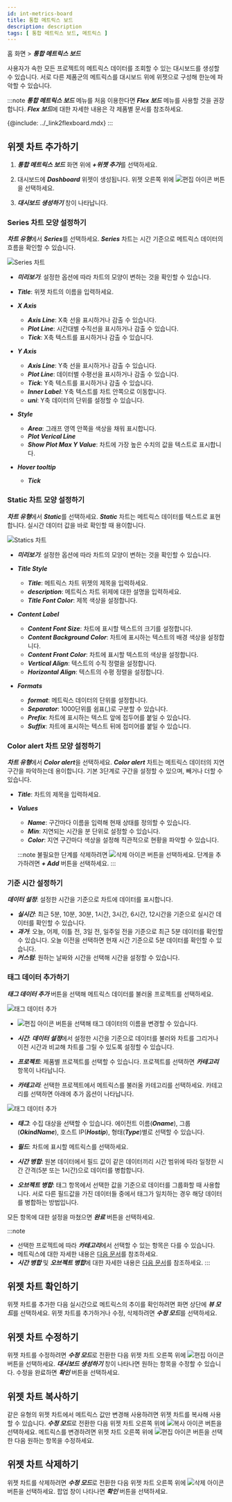 ```yaml
---
id: int-metrics-board
title: 통합 메트릭스 보드
description: description
tags: [ 통합 메트릭스 보드, 메트릭스 ]
---
```


홈 화면 > ***통합 메트릭스 보드***

사용자가 속한 모든 프로젝트의 메트릭스 데이터를 조회할 수 있는 대시보드를 생성할 수 있습니다. 서로 다른 제품군의 메트릭스를 대시보드 위에 위젯으로 구성해 한눈에 파악할 수 있습니다.

:::note
***통합 메트릭스 보드*** 메뉴를 처음 이용한다면 ***Flex 보드*** 메뉴를 사용할 것을 권장합니다. ***Flex 보드***에 대한 자세한 내용은 각 제품별 문서를 참조하세요.

{@include: ../_link2flexboard.mdx} 
:::

## 위젯 차트 추가하기

1. ***통합 메트릭스 보드*** 화면 위에 ***+위젯 추가***를 선택하세요. 

1. 대시보드에 ***Dashboard*** 위젯이 생성됩니다. 위젯 오른쪽 위에 ![편집 아이콘](/img/ico-edit.svg) 버튼을 선택하세요.

1. ***대시보드 생성하기*** 창이 나타납니다.

### Series 차트 모양 설정하기

***차트 유형***에서 ***Series***를 선택하세요. ***Series*** 차트는 시간 기준으로 메트릭스 데이터의 흐름을 확인할 수 있습니다.

![Series 차트](/img/int-metrics-dashboard-add.png)

* ***미리보기***: 설정한 옵션에 따라 차트의 모양이 변하는 것을 확인할 수 있습니다.

* ***Title***: 위젯 차트의 이름을 입력하세요.

* ***X Axis***
  * ***Axis Line***: X축 선을 표시하거나 감출 수 있습니다.
  * ***Plot Line***: 시간대별 수직선을 표시하거나 감출 수 있습니다.
  * ***Tick***: X축 텍스트를 표시하거나 감출 수 있습니다.

* ***Y Axis***
  * ***Axis Line***: Y축 선을 표시하거나 감출 수 있습니다.
  * ***Plot Line***: 데이터별 수평선을 표시하거나 감출 수 있습니다.
  * ***Tick***: Y축 텍스트를 표시하거나 감출 수 있습니다.
  * ***Inner Label***: Y축 텍스트를 차트 안쪽으로 이동합니다.
  * ***uni***: Y축 데이터의 단위를 설정할 수 있습니다.

* ***Style***
  * ***Area***: 그래프 영역 안쪽을 색상을 채워 표시합니다.
  * ***Plot Verical Line***
  * ***Show Plot Max Y Value***: 차트에 가장 높은 수치의 값을 텍스트로 표시합니다.

* ***Hover tooltip***
  * ***Tick***

### Static 차트 모양 설정하기

***차트 유형***에서 ***Static***를 선택하세요. ***Static*** 차트는 메트릭스 데이터를 텍스트로 표현합니다. 실시간 데이터 값을 바로 확인할 때 용이합니다.

![Statics 차트](/img/int-metric-dashboard-static.png)

* ***미리보기***: 설정한 옵션에 따라 차트의 모양이 변하는 것을 확인할 수 있습니다.

* ***Title Style***
  * ***Title***: 메트릭스 차트 위젯의 제목을 입력하세요.
  * ***description***: 메트릭스 차트 위제에 대한 설명을 입력하세요.
  * ***Title Font Color***: 제목 색상을 설정합니다.

* ***Content Label***
  * ***Content Font Size***: 차트에 표시할 텍스트의 크기를 설정합니다.
  * ***Content Background Color***: 차트에 표시하는 텍스트의 배경 색상을 설정합니다.
  * ***Content Front Color***: 차트에 표시할 텍스트의 색상을 설정합니다.
  * ***Vertical Align***: 텍스트의 수직 정렬을 설정합니다.
  * ***Horizontal Align***: 텍스트의 수평 정렬을 설정합니다.

* ***Formats***
  * ***format***: 메트릭스 데이터의 단위를 설정합니다.
  * ***Separator***: 1000단위를 쉼표(,)로 구분할 수 있습니다.
  * ***Prefix***: 차트에 표시하는 텍스트 앞에 접두어를 붙일 수 있습니다.
  * ***Suffix***: 차트에 표시하는 텍스트 뒤에 접미어를 붙일 수 있습니다.

### Color alert 차트 모양 설정하기

***차트 유형***에서 ***Color alert***을 선택하세요. ***Color alert*** 차트는 메트릭스 데이터의 지연 구간을 파악하는데 용이합니다. 기본 3단계로 구간을 설정할 수 있으며, 빼거나 더할 수 있습니다.

* ***Title***: 차트의 제목을 입력하세요.

* ***Values***
  * ***Name***: 구간마다 이름을 입력해 현재 상태를 정의할 수 있습니다.
  * ***Min***: 지연되는 시간을 분 단위로 설정할 수 있습니다.
  * ***Color***: 지연 구간마다 색상을 설정해 직관적으로 현황을 파악할 수 있습니다.

  :::note
  불필요한 단계를 삭제하려면 ![삭제 아이콘](/img/ico-close.svg) 버튼을 선택하세요. 단계을 추가하려면 ***+ Add*** 버튼을 선택하세요.
  :::

### 기준 시간 설정하기

***데이터 설정***: 설정한 시간을 기준으로 차트에 데이터를 표시합니다.

* ***실시간***: 최근 5분, 10분, 30분, 1시간, 3시간, 6시간, 12시간을 기준으로 실시간 데이터를 확인할 수 있습니다.
* ***과거***: 오늘, 어제, 이틀 전, 3일 전, 일주일 전을 기준으로 최근 5분 데이터를 확인할 수 있습니다. 오늘 이전을 선택하면 현재 시간 기준으로 5분 데이터를 확인할 수 있습니다.
* ***커스텀***: 원하는 날짜와 시간을 선택해 시간을 설정할 수 있습니다.

### 태그 데이터 추가하기

***태그 데이터 추가*** 버튼을 선택해 메트릭스 데이터를 불러올 프로젝트를 선택하세요.

![태그 데이터 추가](/img/int-metric-dashboard-add-data.png)

* ![편집 아이콘](/img/ico-edit.svg) 버튼을 선택해 태그 데이터의 이름을 변경할 수 있습니다.

* ***시간***: ***데이터 설정***에서 설정한 시간을 기준으로 데이터를 불러와 차트를 그리거나 이전 시간과 비교해 차트를 그릴 수 있도록 설정할 수 있습니다.

* ***프로젝트***: 제품별 프로젝트를 선택할 수 있습니다. 프로젝트를 선택하면 ***카테고리*** 항목이 나타납니다.

* ***카테고리***: 선택한 프로젝트에서 메트릭스를 불러올 카테고리를 선택하세요. 카테고리를 선택하면 아래에 추가 옵션이 나타납니다.

![태그 데이터 추가](/img/int-metric-dashboard-add-data-tag.png)

* ***태그***: 수집 대상을 선택할 수 있습니다. 에이전트 이름(***Oname***), 그룹(***OkindName***), 호스트 IP(***Hostip***), 형태(***Type***)별로 선택할 수 있습니다.

* ***필드***: 차트에 표시할 메트릭스를 선택하세요.

* ***시간 병합***: 원본 데이터에서 필드 값이 같은 데이터끼리 시간 범위에 따라 일정한 시간 간격(5분 또는 1시간)으로 데이터를 병합합니다.

* ***오브젝트 병합***: 태그 항목에서 선택한 값을 기준으로 데이터를 그룹화할 때 사용합니다. 서로 다른 필드값을 가진 데이터들 중에서 태그가 일치하는 경우 해당 데이터를 병합하는 방법입니다.

모든 항목에 대한 설정을 마쳤으면 ***완료*** 버튼을 선택하세요.

:::note
* 선택한 프로젝트에 따라 ***카테고리***에서 선택할 수 있는 항목은 다를 수 있습니다.
* 메트릭스에 대한 자세한 내용은 [다음 문서](../metrics/common-metrics-intro)를 참조하세요.
* ***시간 병합*** 및 ***오브젝트 병합***에 대한 자세한 내용은 [다음 문서](../dashboard/flexboard-widget-manage#datamerge-option)를 참조하세요.
:::

## 위젯 차트 확인하기

위젯 차트를 추가한 다음 실시간으로 메트릭스의 추이를 확인하려면 화면 상단에 ***뷰 모드***를 선택하세요. 위젯 차트를 추가하거나 수정, 삭제하려면 ***수정 모드***를 선택하세요.

## 위젯 차트 수정하기

위젯 차트를 수정하려면 ***수정 모드***로 전환한 다음 위젯 차트 오른쪽 위에 ![편집 아이콘](/img/ico-edit.svg) 버튼을 선택하세요. ***대시보드 생성하기*** 창이 나타나면 원하는 항목을 수정할 수 있습니다. 수정을 완료하면 ***확인*** 버튼을 선택하세요.

## 위젯 차트 복사하기

같은 유형의 위젯 차트에서 메트릭스 값만 변경해 사용하려면 위젯 차트를 복사해 사용할 수 있습니다. ***수정 모드***로 전환한 다음 위젯 차트 오른쪽 위에 ![복사 아이콘](/img/ico-copy.svg) 버튼을 선택하세요. 메트릭스를 변경하려면 위젯 차트 오른쪽 위에 ![편집 아이콘](/img/ico-edit.svg) 버튼을 선택한 다음 원하는 항목을 수정하세요.

## 위젯 차트 삭제하기

위젯 차트를 삭제하려면 ***수정 모드***로 전환한 다음 위젯 차트 오른쪽 위에 ![삭제 아이콘](/img/ico-close.svg) 버튼을 선택하세요. 팝업 창이 나타나면 ***확인*** 버튼을 선택하세요.